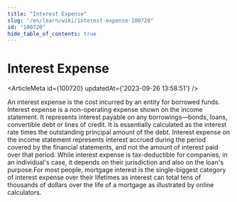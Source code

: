 ```yaml
---
title: "Interest Expense"
slug: "/en/learn/wiki/interest-expense-100720"
id: "100720"
hide_table_of_contents: true
---
```



# Interest Expense

<ArticleMeta id={100720} updatedAt={'2023-09-26 13:58:51'} />
<div className='border-solid border-b border-t-0 my-4 border-[var(--ifm-color-gray-300)]' />

An interest expense is the cost incurred by an entity for borrowed funds. Interest expense is a non-operating expense shown on the income statement. It represents interest payable on any borrowings—bonds, loans, convertible debt or lines of credit. It is essentially calculated as the interest rate times the outstanding principal amount of the debt. Interest expense on the income statement represents interest accrued during the period covered by the financial statements, and not the amount of interest paid over that period. While interest expense is tax-deductible for companies, in an individual's case, it depends on their jurisdiction and also on the loan's purpose.For most people, mortgage interest is the single-biggest category of interest expense over their lifetimes as interest can total tens of thousands of dollars over the life of a mortgage as illustrated by online calculators.

